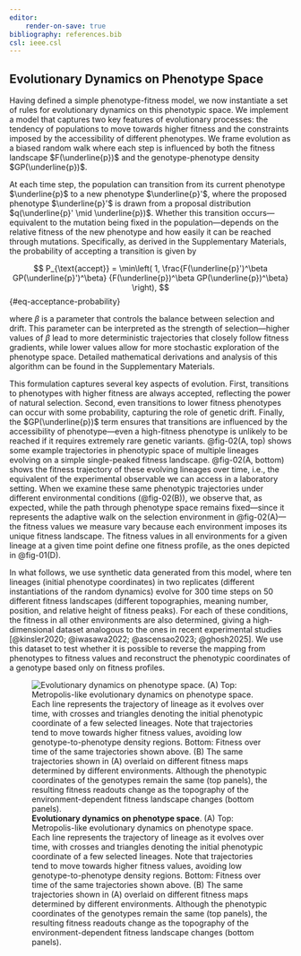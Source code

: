 ```yaml
---
editor:
    render-on-save: true
bibliography: references.bib
csl: ieee.csl
---
```


## Evolutionary Dynamics on Phenotype Space

Having defined a simple phenotype-fitness model, we now instantiate a set of
rules for evolutionary dynamics on this phenotypic space. We implement a model
that captures two key features of evolutionary processes: the tendency of
populations to move towards higher fitness and the constraints imposed by the
accessibility of different phenotypes. We frame evolution as a biased random
walk where each step is influenced by both the fitness landscape
$F(\underline{p})$ and the genotype-phenotype density $GP(\underline{p})$.

At each time step, the population can transition from its current phenotype
$\underline{p}$ to a new phenotype $\underline{p}'$, where the proposed
phenotype $\underline{p}'$ is drawn from a proposal distribution
$q(\underline{p}' \mid \underline{p})$. Whether this transition
occurs---equivalent to the mutation being fixed in the population---depends on
the relative fitness of the new phenotype and how easily it can be reached
through mutations. Specifically, as derived in the Supplementary Materials, the
probability of accepting a transition is given by

$$
P_{\text{accept}} = \min\left(
    1,
    \frac{F(\underline{p}')^\beta GP(\underline{p}')^\beta}
    {F(\underline{p})^\beta GP(\underline{p})^\beta}
\right),
$${#eq-acceptance-probability}

where $\beta$ is a parameter that controls the balance between selection and
drift. This parameter can be interpreted as the strength of selection---higher
values of $\beta$ lead to more deterministic trajectories that closely follow
fitness gradients, while lower values allow for more stochastic exploration of
the phenotype space. Detailed mathematical derivations and analysis of this
algorithm can be found in the Supplementary Materials.

This formulation captures several key aspects of evolution. First, transitions
to phenotypes with higher fitness are always accepted, reflecting the power of
natural selection. Second, even transitions to lower fitness phenotypes can
occur with some probability, capturing the role of genetic drift. Finally, the
$GP(\underline{p})$ term ensures that transitions are influenced by the
accessibility of phenotype---even a high-fitness phenotype is unlikely to be
reached if it requires extremely rare genetic variants. @fig-02(A, top) shows
some example trajectories in phenotypic space of multiple lineages evolving on a
simple single-peaked fitness landscape. @fig-02(A, bottom) shows the fitness
trajectory of these evolving lineages over time, i.e., the equivalent of the
experimental observable we can access in a laboratory setting. When we examine
these same phenotypic trajectories under different environmental conditions
(@fig-02(B)), we observe that, as expected, while the path through phenotype
space remains fixed---since it represents the adaptive walk on the selection
environment in @fig-02(A)---the fitness values we measure vary because each
environment imposes its unique fitness landscape. The fitness values in all
environments for a given lineage at a given time point define one fitness
profile, as the ones depicted in @fig-01(D).

In what follows, we use synthetic data generated from this model, where ten
lineages (initial phenotype coordinates) in two replicates (different
instantiations of the random dynamics) evolve for 300 time steps on 50 different
fitness landscapes (different topographies, meaning number, position, and
relative height of fitness peaks). For each of these conditions, the fitness in
all other environments are also determined, giving a high-dimensional dataset
analogous to the ones in recent experimental studies [@kinsler2020;
@iwasawa2022; @ascensao2023; @ghosh2025]. We use this dataset to test whether it
is possible to reverse the mapping from phenotypes to fitness values and
reconstruct the phenotypic coordinates of a genotype based only on fitness
profiles.

![**Evolutionary dynamics on phenotype space**. (A) Top: Metropolis-like
evolutionary dynamics on phenotype space. Each line represents the trajectory of
lineage as it evolves over time, with crosses and triangles denoting the initial
phenotypic coordinate of a few selected lineages. Note that trajectories tend to
move towards higher fitness values, avoiding low genotype-to-phenotype density
regions. Bottom: Fitness over time of the same trajectories shown above. (B) The
same trajectories shown in (A) overlaid on different fitness maps determined by
different environments. Although the phenotypic coordinates of the genotypes
remain the same (top panels), the resulting fitness readouts change as the
topography of the environment-dependent fitness landscape changes (bottom
panels).](./fig/main/fig02_v05){#fig-02}